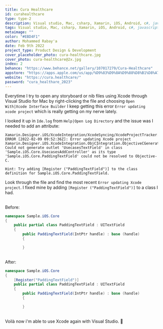 ```yaml
---
title: Cura Healthcare
id: curahealthcare
type: type-2
description: Visual studio, Mac, csharp, Xamarin, iOS, Android, c#, javascript, development, bugs, errors
tags: Visual studio, Mac, csharp, Xamarin, iOS, Android, c#, javascript, development, bugs, errors
metaimage: ""
color: "#EBD4F1"
author: Mohammed Rabay'a
date: Feb 9th 2022
project_type: Product Design & Development
cover_placeholder_photo: cura-healthcare.jpg
cover_photo: cura-healthcare@2x.jpg
index: 2
behance: "https://www.behance.net/gallery/107017279/Cura-Healthcare"
appstore: "https://apps.apple.com/us/app/%D9%83%D9%8A%D9%88%D8%B1%D8%A7-cura-%D8%A7%D8%B3%D8%AA%D8%B4%D8%B1-%D8%B7%D8%A8%D9%8A%D8%A8/id1033016040"
website: "https://cura.healthcare/"
password: "cura_healthare_2023"
---
```


Everytime I try to open any storyboard or nib files using Xcode through Visual Studio for Mac by right-clicking the file and choosing `Open With|Xcode Interface Builder` I keep getting this error `Error updating xcode project` which is really getting on my nerve lately.

I looked it up in `Ide.log` from `Help|Open Log Directory` and the issue was I needed to add an attribute:

```
Xamarin.Designer.iOS/XcodeIntegration/XcodeSyncing/XcodeProjectTracker.cs:780
ERROR [2022-02-09 09:52:36Z]: Error updating Xcode project
Xamarin.Designer.iOS.XcodeIntegration.ObjCIntegration.ObjectiveCGenerationException: Could not generate outlet 'UsecasesTextField' in class 'Sample.iOS.Core.UsecasesAddController' as its type 'Sample.iOS.Core.PaddingTextField' could not be resolved to Objective-C.

Hint: Try adding [Register ("PaddingTextField")] to the class definition for Sample.iOS.Core.PaddingTextField.
```

Look through the file and find the most recent `Error updating Xcode project`. I fixed mine by adding `[Register ("PaddingTextField")]` to a class I had.

<br />
Before:

```csharp
namespace Sample.iOS.Core
{
    public partial class PaddingTextField : UITextField
    {
        public PaddingTextField(IntPtr handle) : base (handle)
        {

        }
```

<br />
After:

```csharp
namespace Sample.iOS.Core
{
    [Register("PaddingTextField")]
    public partial class PaddingTextField : UITextField
    {
        public PaddingTextField(IntPtr handle) : base (handle)
        {

        }
```

<br />
Voilà now i'm able to use Xcode again with Visual Studio. 😬
